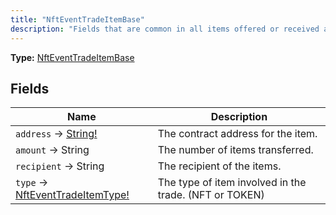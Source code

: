 ```yaml
---
title: "NftEventTradeItemBase"
description: "Fields that are common in all items offered or received as part of an nft trade."
---
```


**Type:** [NftEventTradeItemBase](/api-reference/types/nfteventtradeitembase)

## Fields

| Name | Description |
|------|-------------|
| `address` → [String!](/api-reference/types/string) | The contract address for the item. |
| `amount` → String | The number of items transferred. |
| `recipient` → String | The recipient of the items. |
| `type` → [NftEventTradeItemType!](/api-reference/types/nfteventtradeitemtype) | The type of item involved in the trade. (NFT or TOKEN) |

